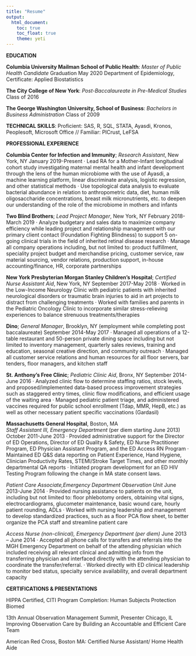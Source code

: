 ```yaml
---
title: "Resume"
output: 
  html_document:
    toc: true
    toc_float: true
    theme: yeti
---
```


**EDUCATION**

**Columbia University Mailman School of Public Health**:  *Master of Public Health Candidate*	     	          			Graduation May 2020
Department of Epidemiology, Certificate: Applied Biostatistics

**The City College of New York**: *Post-Baccalaureate in Pre-Medical Studies*  
Class of 2016

**The George Washington University, School of Business**: *Bachelors in Business Administration*		   			      Class of 2009

**TECHNICAL SKILLS**:  Proficient: SAS, R, SQL, STATA, Ayasdi, Kronos, Peoplesoft, Microsoft Office // Familiar: PICrust, LeFSA

**PROFESSIONAL EXPERIENCE**

**Columbia Center for Infection and Immunity**; *Research Assistant*,  New York, NY           		      	           January 2019-Present
·	Lead RA for a Mother-Infant longitudinal cohort study investigating maternal mental health and infant development through the lens of the human microbiome with the use of Ayasdi, a machine learning platform, linear discriminate analysis, logistic regression, and other statistical methods
·	Use topological data analysis to evaluate bacterial abundance in relation to anthropometric data, diet, human milk oligosaccharide concentrations, breast milk micronutrients, etc. to deepen our understanding of the role of the microbiome in mothers and infants

**Two Blind Brothers**; *Lead Project Manager*,  New York, NY           		                   	              			February 2018-March 2019
·	Analyze budgetary and sales data to maximize company efficiency while leading project and relationship management with our primary client contact (Foundation Fighting Blindness) to support 5 on-going clinical trials in the field of inherited retinal disease research
·	Manage all company operations including, but not limited to: product fulfillment, speciality project budget and merchandise pricing, customer service, raw material sourcing, vendor relations, production support, in-house accounting/finance, HR, corporate partnerships

**New York Presbyterian Morgan Stanley Children’s Hospital**; *Certified Nurse Assistant Aid*,  New York, NY       September 2017-May 2018
·	Worked in the Low-Income Neurology Clinic with pediatric patients with inherited neurological disorders or traumatic brain injuries to aid in art projects to distract from challenging treatments
·	Worked with families and parents in the Pediatric Oncology Clinic to incorporate similar stress-relieving experiences to balance strenuous treatments/therapies

**Dino**; *General Manager*,   Brooklyn, NY (employment while completing post baccalaureate)  		         			    September 2014-May 2017
·	Managed all operations of a 12-table restaurant and 50-person private dining space including but not limited to inventory management, quarterly sales reviews, training and education, seasonal creative direction, and community outreach
·	Managed all customer service relations and human resources for all floor servers, bar tenders, floor managers, and kitchen staff

**St. Anthony’s Free Clinic**; *Pediatric Clinic Aid*,  Bronx, NY             			             		      	         September 2014-June 2016
·	Analyzed clinic flow to determine staffing ratios, stock levels, and proposed/implemented data-based process improvement strategies such as staggered entry times, clinic flow modifications, and efficient usage of the waiting area
·	Managed pediatric patient triage, and administered vaccines required for public school enrollment (Tdap, MMR, HepB, etc.) as well as other necessary patient specific vaccinations (Gardasil)

**Massachusetts General Hospital**,  Boston, MA		  								         
*Staff Assistant III, Emergency Department* (per diem starting June 2013)	   	                    	           October 2011-June 2013
·	Provided administrative support for the Director of ED Operations, Director of ED Quality & Safety, ED Nurse Practitioner Program, ED Physician Assistant Program, and the ED Access RN Program
·	Maintained ED Q&S data reporting on Patient Experience, Hand Hygiene, Clinician Productivity Rates, STEMI/Stroke Target Times, and other monthly departmental QA reports
·	Initiated program development for an ED HIV Testing Program following the change in MA state consent laws. 

*Patient Care Associate,Emergency Department Observation Unit*           			              		   		        June 2013-June 2014
·	Provided nursing assistance to patients on the unit, including but not limited to: floor phlebotomy orders, obtaining vital signs, electrocardiograms, glucometer maintenance, basic wound care, hourly patient rounding, ADLs
·	Worked with nursing leadership and management to develop standardized practices, such as a floor PCA flow sheet, to better organize the PCA staff and streamline patient care

*Access Nurse (non-clinical), Emergency Department (per diem)*                                                 June 2013 – June 2014
·	Accepted all phone calls for transfers and referrals into the MGH Emergency Department on behalf of the attending physician which included receiving all relevant clinical and admitting info from the transferring physician and interfaced directly with the attending physician to coordinate the transfer/referral. 
·	Worked directly with ED clinical leadership to monitor bed status, specialty service availability, and overall department capacity

**CERTIFICATIONS & PRESENTATIONS**

HIPPA Certified, CITI Program Completion: Human Subjects Protection Biomed  

13th Annual Observation Management Summit, Presenter Chicago, IL					                       		        
Improving Observation Care by Building an Accountable and Efficient Care Team

American Red Cross, Boston MA: Certified Nurse Assistant/ Home Health Aide				       	         		                 

